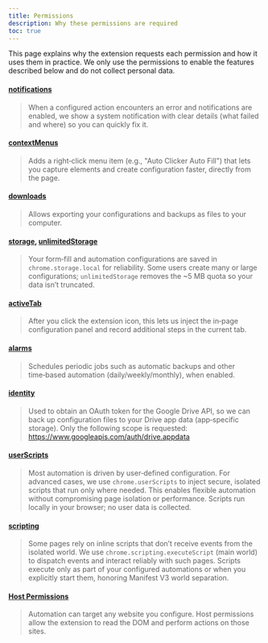 ```yaml
---
title: Permissions
description: Why these permissions are required
toc: true
---
```


This page explains why the extension requests each permission and how it uses them in practice. We only use the permissions to enable the features described below and do not collect personal data.

<Callout type="info">

#### [notifications](https://developer.chrome.com/docs/extensions/reference/notifications/)

> When a configured action encounters an error and notifications are enabled, we show a system notification with clear details (what failed and where) so you can quickly fix it.

</Callout>

<Callout type="info">

#### [contextMenus](https://developer.chrome.com/docs/extensions/reference/contextMenus/)

> Adds a right‑click menu item (e.g., "Auto Clicker Auto Fill") that lets you capture elements and create configuration faster, directly from the page.

</Callout>

<Callout type="info">

#### [downloads](https://developer.chrome.com/docs/extensions/reference/downloads/)

> Allows exporting your configurations and backups as files to your computer.

</Callout>

<Callout type="info">

#### [storage](https://developer.chrome.com/docs/extensions/reference/storage/), [unlimitedStorage](https://developer.chrome.com/docs/extensions/reference/permissions/#permission-unlimitedStorage)

> Your form‑fill and automation configurations are saved in `chrome.storage.local` for reliability.
> Some users create many or large configurations; `unlimitedStorage` removes the ~5 MB quota so your data isn’t truncated.

</Callout>

<Callout type="info">

#### [activeTab](https://developer.chrome.com/docs/extensions/reference/activeTab/)

> After you click the extension icon, this lets us inject the in‑page configuration panel and record additional steps in the current tab.

</Callout>

<Callout type="info">

#### [alarms](https://developer.chrome.com/docs/extensions/reference/alarms/)

> Schedules periodic jobs such as automatic backups and other time‑based automation (daily/weekly/monthly), when enabled.

</Callout>

<Callout type="info">

#### [identity](https://developer.chrome.com/docs/extensions/reference/identity/)

> Used to obtain an OAuth token for the Google Drive API, so we can back up configuration files to your Drive app data (app‑specific storage).
> Only the following scope is requested: https://www.googleapis.com/auth/drive.appdata

</Callout>

<Callout type="info">

#### [userScripts](https://developer.chrome.com/docs/extensions/reference/userScripts/)

> Most automation is driven by user‑defined configuration. For advanced cases, we use `chrome.userScripts` to inject secure, isolated scripts that run only where needed.
> This enables flexible automation without compromising page isolation or performance. Scripts run locally in your browser; no user data is collected.

</Callout>

<Callout type="info">

#### [scripting](https://developer.chrome.com/docs/extensions/reference/scripting/)

> Some pages rely on inline scripts that don’t receive events from the isolated world. We use `chrome.scripting.executeScript` (main world) to dispatch events and interact reliably with such pages.
> Scripts execute only as part of your configured automations or when you explicitly start them, honoring Manifest V3 world separation.

</Callout>

<Callout type="info">

#### [Host Permissions](https://developer.chrome.com/docs/extensions/reference/permissions/#host-permissions)

> Automation can target any website you configure. Host permissions allow the extension to read the DOM and perform actions on those sites.

</Callout>
